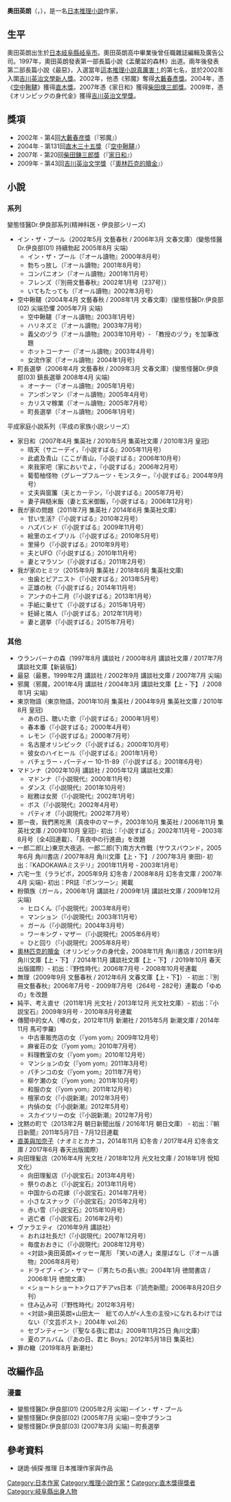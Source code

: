 {{blpunsourced|time=2019-04-04}}
{{Infobox writer <!-- for more information see [[:Template:Infobox_writer/doc|:Template:Infobox writer/doc]] -->
| name          = 奧田英朗
| image         = 
| caption       = 
| birth_date    = {{birth date and age|1959|10|22|df=N}}
| birth_place   = [[日本|日本]][[岐阜縣|岐阜縣]][[岐阜市|岐阜市]]
| death_date    = 
| death_place   = 
| occupation    = [[小說家|小說家]]
| genre         = [[推理小說|推理小說]]
| movement      = 
| notable_works = 『ウランバーナの森』（1997年）<br />『邪魔』（2001年）<br />『空中ブランコ』（2004年）<br />『オリンピックの身代金』（2008年）
| awards        = [[大藪春彦獎|大藪春彦獎]]（2002年）<br />[[直木三十五獎|直木三十五獎]]（2004年）<br />[[柴田錬三郎獎|柴田錬三郎獎]]（2007年）<br />[[吉川英治文学獎|吉川英治文学獎]]（2009年）
| influences    = 
| influenced    = 
| website       = 
}}
'''奧田英朗'''（{{jpn|j=奥田 英朗|kn=おくだ ひでお|rm=Okuda Hideo}}，{{bd|1959年|10月23日|||}}），是一名[[日本|日本]][[推理小說|推理小說]]作家，

==生平==
奧田英朗出生於[[日本|日本]][[岐阜縣|岐阜縣]][[岐阜市|岐阜市]]。奧田英朗高中畢業後曾任職雜誌編輯及廣告公司。1997年，奧田英朗發表第一部長篇小說《盂蘭盆的森林》出道。兩年後發表第二部長篇小說《最惡》，入選當年[[這本推理小說真厲害！|這本推理小說真厲害！]]的第七名，並於2002年入圍[[吉川英治文學新人獎|吉川英治文學新人獎]]。2002年，他憑《邪魔》奪得[[大藪春彥獎|大藪春彥獎]]。2004年，憑《[[空中鞦韆|空中鞦韆]]》獲得[[直木獎|直木獎]]。2007年憑《家日和》獲得[[柴田煉三郎獎|柴田煉三郎獎]]。2009年，憑《オリンピックの身代金》獲得[[吉川英治文學獎|吉川英治文學獎]]。

== 獎項 ==
* 2002年 - 第4回[[大藪春彦獎|大藪春彦獎]]（『邪魔』）
* 2004年 - 第131回[[直木三十五獎|直木三十五獎]]（『[[空中鞦韆|空中鞦韆]]』）
* 2007年 - 第20回[[柴田錬三郎獎|柴田錬三郎獎]]（『[[家日和|家日和]]』）
* 2009年 - 第43回[[吉川英治文学獎|吉川英治文学獎]]（『[[奧林匹克的贖金|奧林匹克的贖金]]』）

==小說==

===系列===
變態怪醫Dr.伊良部系列(精神科医・伊良部シリーズ)
* イン・ザ・プール（2002年5月 文藝春秋 / 2006年3月 文春文庫）(變態怪醫Dr.伊良部(01) 持續勃起 2005年8月 尖端)
** イン・ザ・プール（『オール讀物』2000年8月号） 
** 勃ちっ放し（『オール讀物』2001年8月号）
** コンパニオン（『オール讀物』2001年11月号）
** フレンズ（『別冊文藝春秋』2002年1月号〔237号〕）
** いてもたっても（『オール讀物』2002年3月号）
* 空中鞦韆（2004年4月 文藝春秋 / 2008年1月 文春文庫）(變態怪醫Dr.伊良部(02) 尖端恐懼 2005年7月 尖端)
** 空中鞦韆（『オール讀物』2003年1月号）
** ハリネズミ（『オール讀物』2003年7月号）
** 義父のヅラ（『オール讀物』2003年10月号）- 「教授のヅラ」を加筆改題
** ホットコーナー（『オール讀物』2003年4月号）
** 女流作家（『オール讀物』2004年1月号）
* 町長選挙（2006年4月 文藝春秋 / 2009年3月 文春文庫）(變態怪醫Dr.伊良部(03) 鎮長選舉 2008年4月 尖端)
** オーナー（『オール讀物』2005年1月号）
** アンポンマン（『オール讀物』2005年4月号）
** カリスマ稼業（『オール讀物』2005年7月号）
** 町長選挙（『オール讀物』2006年1月号）
平成家庭小說系列（平成の家族小説シリーズ）
* 家日和（2007年4月 集英社 / 2010年5月 集英社文庫 / 2010年3月 皇冠)
** 晴天（サニーデイ，『小説すばる』2005年11月号）
** 此處及青山（ここが青山，『小説すばる』2006年10月号）
** 來我家吧（家においでよ，『小説すばる』2006年2月号）
** 葡萄柚怪物（グレープフルーツ・モンスター，『小説すばる』2004年9月号）
** 丈夫與窗簾（夫とカーテン，『小説すばる』2005年7月号）
** 妻子與糙米飯（妻と玄米御飯，『小説すばる』2006年12月号）
*我が家の問題（2011年7月 集英社 / 2014年6月 集英社文庫）
** 甘い生活?（『小説すばる』2010年2月号）
** ハズバンド（『小説すばる』2009年11月号）
** 絵里のエイプリル（『小説すばる』2010年5月号）
** 里帰り（『小説すばる』2010年9月号）
** 夫とUFO（『小説すばる』2010年11月号）
** 妻とマラソン（『小説すばる』2011年2月号）
* 我が家のヒミツ（2015年9月 集英社 / 2018年6月 集英社文庫)
** 虫歯とピアニスト（『小説すばる』2013年5月号）
** 正雄の秋（『小説すばる』2014年11月号）
** アンナの十二月（『小説すばる』2013年1月号）
** 手紙に乗せて（『小説すばる』2015年1月号）
** 妊婦と隣人（『小説すばる』2012年11月号）
** 妻と選挙（『小説すばる』2015年7月号）

===其他===
* ウランバーナの森（1997年8月 講談社 / 2000年8月 講談社文庫 / 2017年7月 講談社文庫【新装版】）
* 最惡（最悪，1999年2月 講談社 / 2002年9月 講談社文庫 / 2007年7月 尖端) 
* 邪魔（邪魔，2001年4月 講談社 / 2004年3月 講談社文庫【上・下】 / 2008年1月 尖端)
* 東京物語（東京物語，2001年10月 集英社 / 2004年9月 集英社文庫 / 2010年8月 皇冠)
** あの日、聴いた歌（『小説すばる』2000年1月号）
** 春本番（『小説すばる』2000年4月号）
** レモン（『小説すばる』2000年7月号）
** 名古屋オリンピック（『小説すばる』2000年10月号）
** 彼女のハイヒール（『小説すばる』2001年1月号）
** バチェラー・パーティー 10-11-89（『小説すばる』2001年6月号）
* マドンナ（2002年10月 講談社 / 2005年12月 講談社文庫）
** マドンナ（『小説現代』2000年11月号）
** ダンス（『小説現代』2001年10月号）
** 総務は女房（『小説現代』2002年1月号）
** ボス（『小説現代』2002年4月号）
** パティオ（『小説現代』2002年7月号）
* 那一夜，我們黑吃黑（真夜中のマーチ，2003年10月 集英社 / 2006年11月 集英社文庫 / 2009年10月 皇冠)- 初出：『小説すばる』2002年11月号 - 2003年8月号〔全4回連載〕、「真夜中の行進曲」を改題
* 一郎二郎(上)東京大夜逃、一郎二郎(下)南方大作戰（サウスバウンド，2005年6月 角川書店 / 2007年8月 角川文庫【上・下】 / 2007年3月 麥田)- 初出：『KADOKAWAミステリ』2001年11月号 - 2003年1月号） 
* 六宅一生（ララピポ，2005年9月 幻冬舎 / 2008年8月 幻冬舎文庫 / 2007年4月 尖端)- 初出：PR誌『ポンツーン』掲載
* 粉領族（ガール，2006年1月 講談社 / 2009年1月 講談社文庫 / 2009年12月 尖端)
** ヒロくん（『小説現代』2003年8月号）
** マンション（『小説現代』2003年11月号）
** ガール（『小説現代』2004年3月号）
** ワーキング・マザー（『小説現代』2005年6月号）
** ひと回り（『小説現代』2005年8月号）
* [[奧林匹克的贖金|奧林匹克的贖金]]（オリンピックの身代金，2008年11月 角川書店 / 2011年9月 角川文庫【上・下】 / 2014年11月 講談社文庫【上・下】 / 2019年10月 春天出版國際）- 初出：『野性時代』2006年7月号 - 2008年10月号連載
* 無理（2009年9月 文藝春秋 / 2012年6月 文春文庫【上・下】） - 初出：『別冊文藝春秋』2006年7月号 - 2009年7月号（264号 - 282号）連載の「ゆめの」を改題
* 純平、考え直せ（2011年1月 光文社 / 2013年12月 光文社文庫）- 初出：『小説宝石』2009年9月号 - 2010年8月号連載
* 傳聞中的女人（噂の女，2012年11月 新潮社 / 2015年5月 新潮文庫 / 2014年11月 馬可孛羅)
** 中古車販売店の女（『yom yom』2009年12月号）
** 麻雀荘の女（『yom yom』2010年7月号）
** 料理教室の女（『yom yom』2010年12月号）
** マンションの女（『yom yom』2011年3月号）
** パチンコの女（『yom yom』2011年7月号）
** 柳ケ瀬の女（『yom yom』2011年10月号）
** 和服の女（『yom yom』2011年12月号）
** 檀家の女（『小説新潮』2012年3月号）
** 内偵の女（『小説新潮』2012年5月号）
** スカイツリーの女（『小説新潮』2012年7月号）
* 沈黙の町で（2013年2月 朝日新聞出版 / 2016年1月 朝日文庫） - 初出：『朝日新聞』2011年5月7日 - 7月12日連載
* [[直美與加奈子|直美與加奈子]]（ナオミとカナコ，2014年11月 幻冬舎 / 2017年4月 幻冬舎文庫 / 2017年6月 春天出版國際）
* 向田理髪店（2016年4月 光文社 / 2018年12月 光文社文庫 / 2018年1月 悅知文化）
** 向田理髪店（『小説宝石』2013年4月号）
** 祭りのあと（『小説宝石』2013年11月号）
** 中国からの花嫁（『小説宝石』2014年7月号）
** 小さなスナック（『小説宝石』2015年2月号）
** 赤い雪（『小説宝石』2015年10月号）
** 逃亡者（『小説宝石』2016年2月号）
* ヴァラエティ（2016年9月 講談社）
** おれは社長だ!（『小説現代』2007年12月号）
** 毎度おおきに（『小説現代』2008年12月号）
** <対談>奥田英朗×イッセー尾形 「笑いの達人」楽屋ばなし（『オール讀物』2006年8月号）
** ドライブ・イン・サマー（『男たちの長い旅』2004年1月 徳間書店 / 2006年1月 徳間文庫）
** <ショートショート>クロアチアvs日本（『読売新聞』2006年8月20日夕刊）
** 住み込み可（『野性時代』2012年3月号）
** <対談>奥田英朗×山田太一　総ての人が<人生の主役>になれるわけではない（『文芸ポスト』2004年 vol.26）
** セブンティーン（『聖なる夜に君は』2009年11月25日 角川文庫）
** 夏のアルバム（『あの日、君と Boys』2012年5月18日 集英社）
* 罪の轍（2019年8月 新潮社）

==改編作品==
===漫畫===
*變態怪醫Dr.伊良部(01) (2005年2月 尖端)－イン・ザ・プール
*變態怪醫Dr.伊良部(02) (2005年7月 尖端)－空中ブランコ
*變態怪醫Dr.伊良部(03) (2007年3月 尖端)－町長選挙

==參考資料==
*謎詭·偵探·推理 日本推理作家與作品

{{normdaten}}
{{DEFAULTSORT:Okuda Hideo}}
[[Category:日本作家|Category:日本作家]]
[[Category:推理小說作家|Category:推理小說作家]]
[[Category:奧田英朗|*]]
[[Category:直木獎得獎者|Category:直木獎得獎者]]
[[Category:岐阜縣出身人物|Category:岐阜縣出身人物]]